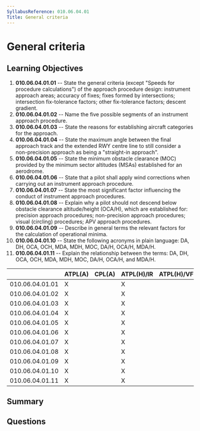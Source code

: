 ```yaml
---
SyllabusReference: 010.06.04.01
Title: General criteria
---
```


# General criteria

## Learning Objectives

1. **010.06.04.01.01** -- State the general criteria (except "Speeds for procedure
   calculations") of the approach procedure design: instrument approach areas;
   accuracy of fixes; fixes formed by intersections; intersection fix-tolerance
   factors; other fix-tolerance factors; descent gradient.
2. **010.06.04.01.02** -- Name the five possible segments of an instrument
   approach procedure.
3. **010.06.04.01.03** -- State the reasons for establishing aircraft categories
   for the approach.
4. **010.06.04.01.04** -- State the maximum angle between the final approach track
   and the extended RWY centre line to still consider a non-precision approach
   as being a "straight-in approach".
5. **010.06.04.01.05** -- State the minimum obstacle clearance (MOC) provided by
   the minimum sector altitudes (MSAs) established for an aerodrome.
6. **010.06.04.01.06** -- State that a pilot shall apply wind corrections when
   carrying out an instrument approach procedure.
7. **010.06.04.01.07** -- State the most significant factor influencing the
   conduct of instrument approach procedures.
8. **010.06.04.01.08** -- Explain why a pilot should not descend below obstacle
   clearance altitude/height (OCA/H), which are established for: precision
   approach procedures; non-precision approach procedures; visual (circling)
   procedures; APV approach procedures.
9. **010.06.04.01.09** -- Describe in general terms the relevant factors for the
   calculation of operational minima.
10. **010.06.04.01.10** -- State the following acronyms in plain language: DA, DH,
    OCA, OCH, MDA, MDH, MOC, DA/H, OCA/H, MDA/H.
11. **010.06.04.01.11** -- Explain the relationship between the terms: DA, DH,
    OCA, OCH, MDA, MDH, MOC, DA/H, OCA/H, and MDA/H.

|                 | ATPL(A) | CPL(A) | ATPL(H)/IR | ATPL(H)/VFR | CPL(H) | IR  | CBIR(A) |
| --------------- | ------- | ------ | ---------- | ----------- | ------ | --- | ------- |
| 010.06.04.01.01 | X       |        | X          |             |        | X   |         |
| 010.06.04.01.02 | X       |        | X          |             |        | X   | X       |
| 010.06.04.01.03 | X       |        | X          |             |        | X   | X       |
| 010.06.04.01.04 | X       |        | X          |             |        | X   | X       |
| 010.06.04.01.05 | X       |        | X          |             |        | X   | X       |
| 010.06.04.01.06 | X       |        | X          |             |        | X   | X       |
| 010.06.04.01.07 | X       |        | X          |             |        | X   | X       |
| 010.06.04.01.08 | X       |        | X          |             |        | X   | X       |
| 010.06.04.01.09 | X       |        | X          |             |        | X   | X       |
| 010.06.04.01.10 | X       |        | X          |             |        | X   | X       |
| 010.06.04.01.11 | X       |        | X          |             |        | X   | X       |

## Summary

## Questions
